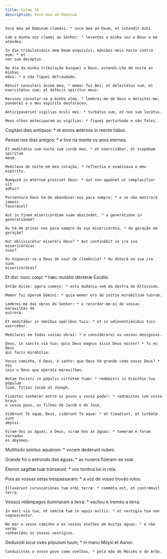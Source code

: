 ```yaml
---
title: Salmo 76
description: Voce mea ad Dominum
---
```


<div class="side-by-side not-content">

    Voce mea ad Dóminum clamávi: * voce mea ad Deum, et inténdit mihi.

    Com a minha voz clamei ao Senhor: * levantei a minha voz a Deus e me
    atendeu.

    In die tribulatiónis meæ Deum exquisívi, mánibus meis nocte contra eum: * et
    non sum decéptus.

    No dia da minha tribulação busquei a Deus, estendi-Lhe de noite as minhas
    mãos: * e não fiquei defraudado.

    Rénuit consolári ánima mea, * memor fui Dei, et delectátus sum, et
    exercitátus sum: et defécit spíritus meus.

    Recusou consolar-se a minha alma, * lembrei-me de Deus e deleitei-me,
    ponderei e o meu espírito desfaleceu.

    Anticipavérunt vigílias óculi mei: * turbátus sum, et non sum locútus.

    Meus olhos anteciparam as vigílias: * fiquei perturbado e não falei.

Cogitávi dies antíquos: * et annos ætérnos in mente hábui.

Pensei nos dias antigos: * e tive na mente os anos eternos.

    Et meditátus sum nocte cum corde meo, * et exercitábar, et scopébam spíritum
    meum.

    Meditava de noite em meu coração, * reflectia e examinava o meu espírito.

    Numquid in ætérnum proíciet Deus: * aut non appónet ut complacítior sit
    adhuc?

    Porventura Deus há-de abandonar-nos para sempre: * e se não mostrará jamais
    favorável?

    Aut in finem misericórdiam suam abscíndet, * a generatióne in generatiónem?

    Ou há-de privar-nos para sempre da sua misericórdia, * de geração em
    geração?

    Aut obliviscétur miseréri Deus? * Aut continébit in ira sua misericórdias
    suas?

    Ou esquecer-se-á Deus de usar de clemência? * Ou deterá na sua ira suas
    misericórdias?

Et dixi: nunc cœpi: * hæc mutátio déxteræ Excélsi.

    Então disse: agora começo: * esta mudança vem da dextra do Altíssimo.

    Memor fui óperum Dómini: * quia memor ero ab inítio mirabílium tuórum.

    Lembrei-me das obras do Senhor: * e recordar-me-ei de vossas maravilhas de
    outrora.

    Et meditábor in ómnibus opéribus tuis: * et in adinventiónibus tuis
    exercébor.

    Meditarei em todas vossas obras: * e considerarei os vossos desígnios.

    Deus, in sancto via tua: quis Deus magnus sicut Deus noster? * Tu es Deus
    qui facis mirabília.

    Vosso caminho, ó Deus, é santo: que Deus há grande como nosso Deus? * Vós
    sois o Deus que operais maravilhas.

    Notam fecísti in pópulis virtútem tuam: * redemísti in brácchio tuo pópulum
    tuum, fílios Jacob et Joseph.

    Fizestes conhecer entre os povos o vosso poder: * redimistes com vosso braço
    o vosso povo, os filhos de Jacob e de José.

    Vidérunt Te aquæ, Deus, vidérunt Te aquæ: * et timuérunt, et turbátæ sunt
    abýssi.

    Viram-Vos as águas, ó Deus, viram-Vos as águas: * temeram e foram turvados
    os abysmos.

Multitúdo sónitus aquárum: * vocem dedérunt nubes.

Grande foi o estrondo das águas: * as nuvens fizeram-se soar.

Étenim sagíttæ tuæ tránseunt: * vox tonítrui tui in rota.

Pois as vossas setas trespassaram: * a voz de vosso trovão rolou.

    Illuxérunt coruscatiónes tuæ orbi terræ: * commóta est, et contrémuit terra.

Vossos relâmpagos iluminaram a terra: * vacilou e tremeu a terra.

    In mari via tua, et sémitæ tuæ in aquis multis: * et vestígia tua non
    cognoscéntur.

    No mar o vosso caminho e os vossos atalhos em muitas águas: * e não serão
    conhecidos os vossos vestígios.

Deduxísti sicut oves pópulum tuum, * in manu Móysi et Aaron.

    Conduzistes o vosso povo como ovelhas, * pela mão de Moisés e de Arão.

</div>
